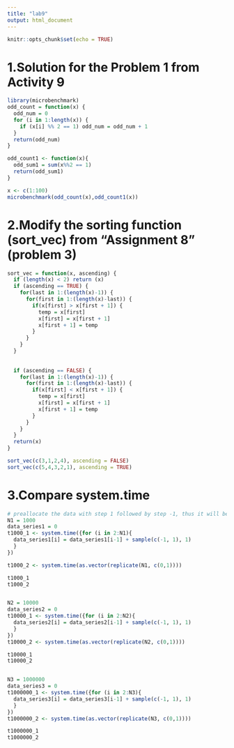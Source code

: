 ```yaml
---
title: "lab9"
output: html_document
---
```


```r
knitr::opts_chunk$set(echo = TRUE)
```

# 1.Solution for the Problem 1 from Activity 9
```r
library(microbenchmark)
odd_count = function(x) {
  odd_num = 0
  for (i in 1:length(x)) {
    if (x[i] %% 2 == 1) odd_num = odd_num + 1
  }
  return(odd_num)
}

odd_count1 <- function(x){
  odd_sum1 = sum(x%%2 == 1)
  return(odd_sum1)
}

x <- c(1:100)
microbenchmark(odd_count(x),odd_count1(x))
```

# 2.Modify the sorting function (sort_vec) from “Assignment 8” (problem 3) 
```r
sort_vec = function(x, ascending) {
  if (length(x) < 2) return (x)
  if (ascending == TRUE) {
    for(last in 1:(length(x)-1)) {
      for(first in 1:(length(x)-last)) {
        if(x[first] > x[first + 1]) {
          temp = x[first]
          x[first] = x[first + 1]
          x[first + 1] = temp
        }
      }
    }
  }
  
  
  if (ascending == FALSE) {
    for(last in 1:(length(x)-1)) {
      for(first in 1:(length(x)-last)) {
        if(x[first] < x[first + 1]) {
          temp = x[first]
          x[first] = x[first + 1]
          x[first + 1] = temp
        }
      }
    }
  }
  return(x)
}

sort_vec(c(3,1,2,4), ascending = FALSE)
sort_vec(c(5,4,3,2,1), ascending = TRUE)


```


# 3.Compare system.time
```r
# preallocate the data with step 1 followed by step -1, thus it will be a vector with 0 & 1 cycles.
N1 = 1000
data_series1 = 0
t1000_1 <- system.time({for (i in 2:N1){
  data_series1[i] = data_series1[i-1] + sample(c(-1, 1), 1)
  }
})

t1000_2 <- system.time(as.vector(replicate(N1, c(0,1))))

t1000_1
t1000_2


N2 = 10000
data_series2 = 0
t10000_1 <- system.time({for (i in 2:N2){
  data_series2[i] = data_series2[i-1] + sample(c(-1, 1), 1)
  }
})
t10000_2 <- system.time(as.vector(replicate(N2, c(0,1))))

t10000_1
t10000_2


N3 = 1000000
data_series3 = 0
t1000000_1 <- system.time({for (i in 2:N3){
  data_series3[i] = data_series3[i-1] + sample(c(-1, 1), 1)
  }
})
t1000000_2 <- system.time(as.vector(replicate(N3, c(0,1))))

t1000000_1
t1000000_2

```

